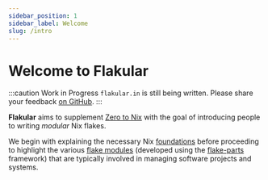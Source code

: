 ```yaml
---
sidebar_position: 1
sidebar_label: Welcome
slug: /intro
---
```


# Welcome to Flakular

:::caution Work in Progress
`flakular.in` is still being written. Please share your feedback [on GitHub](https://github.com/juspay/flakular.in/issues).
:::

**Flakular** aims to supplement [Zero to Nix](https://zero-to-nix.com/) with
the goal of introducing people to writing *modular* Nix flakes.

We begin with explaining the necessary Nix
[foundations](/foundations) before proceeding to highlight the various [flake
modules](/modules) (developed using the [flake-parts](https://flake.parts/)
framework) that are typically involved in managing software
projects and systems.
